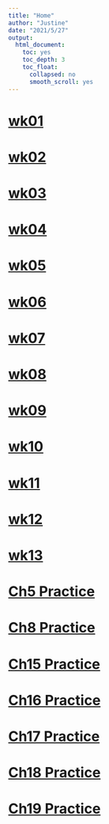 ```yaml
---
title: "Home"
author: "Justine"
date: "2021/5/27"
output:
  html_document:    
    toc: yes    
    toc_depth: 3
    toc_float:    
      collapsed: no   
      smooth_scroll: yes   
---       
```


# [wk01](wk01_0225_.html)  
# [wk02](wk02_0304_.html)     
# [wk03](wk03_0311_.html)   
# [wk04](wk04_0318_.html)   
# [wk05](wk05_0325_.html)   
# [wk06](wk06_0401_.html)   
# [wk07](wk07_0408_.html)   
# [wk08](wk08_0415_.html)   
# [wk09](wk09_0422_.html)   
# [wk10](wk10_0429_.html)   
# [wk11](wk11_0506_.html)   
# [wk12](wk12_0513_.html)   
# [wk13](wk13_0520_.html)   
# [Ch5 Practice](Ch5Practice.html)    
# [Ch8 Practice](Ch8Practice.html)    
# [Ch15 Practice](Ch15Practice.html)       
# [Ch16 Practice](Ch16Practice.html)        
# [Ch17 Practice](Ch17Practice.html)        
# [Ch18 Practice](Ch18Practice.html)        
# [Ch19 Practice](Ch19Practice.html)        